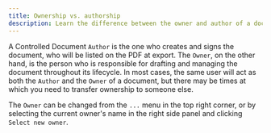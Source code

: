 ```yaml
---
title: Ownership vs. authorship
description: Learn the difference between the owner and author of a document.
---
```


A Controlled Document `Author` is the one who creates and signs the document, who will be listed on the PDF at export. The `Owner`, on the other hand, is the person who is responsible for drafting and managing the document throughout its lifecycle. In most cases, the same user will act as both the `Author` and the `Owner` of a document, but there may be times at which you need to transfer ownership to someone else.

The `Owner` can be changed from the `...` menu in the top right corner, or by selecting the current owner's name in the right side panel and clicking `Select new owner`.